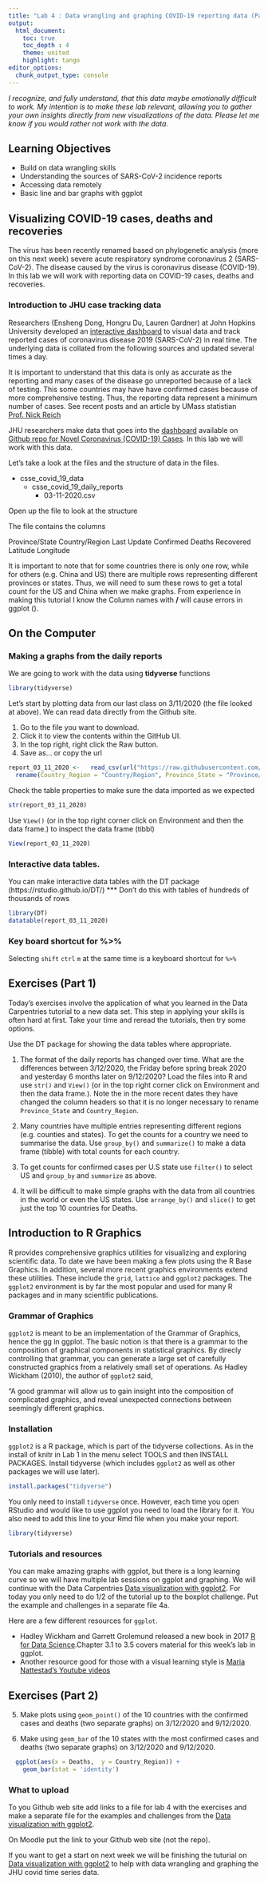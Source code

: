 ```yaml
---
title: "Lab 4 : Data wrangling and graphing COVID-19 reporting data (Part 1)"
output:
  html_document:
    toc: true
    toc_depth : 4
    theme: united
    highlight: tango
editor_options: 
  chunk_output_type: console
---
```


*I recognize, and fully understand, that this data maybe emotionally difficult to work. My intention is to make these lab relevant, allowing you to gather your own insights directly from new visualizations of the data. Please let me know if you would rather not work with the data.*

## Learning Objectives

* Build on data wrangling skills
* Understanding the sources of SARS-CoV-2 incidence reports
* Accessing data remotely
* Basic line and bar graphs with ggplot

## Visualizing COVID-19 cases, deaths and recoveries

The virus has been recently renamed based on phylogenetic analysis (more on this next week) severe acute respiratory syndrome coronavirus 2 (SARS-CoV-2). The disease caused by the virus is coronavirus disease (COVID-19). In this lab we will work with reporting data on COVID-19 cases, deaths and recoveries. 

### Introduction to JHU case tracking data

Researchers (Ensheng Dong, Hongru Du, Lauren Gardner) at John Hopkins University developed an [interactive dashboard](https://www.arcgis.com/apps/opsdashboard/index.html#/bda7594740fd40299423467b48e9ecf6) to visual data and track reported cases of coronavirus disease 2019 (SARS-CoV-2) in real time. The underlying data is collated from the following sources and updated several times a day.

It is important to understand that this data is only as accurate as the reporting and many cases of the disease go unreported because of a lack of testing. This some countries may have have confirmed cases because of more comprehensive testing. Thus, the reporting data represent a minimum number of cases. See recent posts and an article by UMass statistian [Prof. Nick Reich](https://twitter.com/reichlab)

JHU researchers make data that goes into the [dashboard](https://www.arcgis.com/apps/opsdashboard/index.html#/bda7594740fd40299423467b48e9ecf6) available on [Github repo for Novel Coronavirus (COVID-19) Cases](https://github.com/CSSEGISandData/COVID-19). In this lab we will work with this data. 

Let's take a look at the files and the structure of data in the files.

* csse_covid_19_data
  + csse_covid_19_daily_reports
    - 03-11-2020.csv
    
Open up the file to look at the structure 
    
The file contains the columns 

Province/State 	Country/Region 	Last Update 	Confirmed 	Deaths 	Recovered 	Latitude 	Longitude

It is important to note that for some countries there is only one row, while for others (e.g. China and US) there are multiple rows representing different provinces or states. Thus, we will need to sum these rows to get a total count for the US and China when we make graphs. From experience in making this tutorial I know the Column names with __/__ will cause errors in ggplot (). 

## On the Computer

### Making a graphs from the daily reports

We are going to work with the data using __tidyverse__ functions

```r
library(tidyverse)
```
                 
Let's start by plotting data from our last class on 3/11/2020 (the file looked at above). We can read data directly from the Github site. 

1. Go to the file you want to download.
2. Click it to view the contents within the GitHub UI.
3. In the top right, right click the Raw button.
4. Save as... or copy the url

```r
report_03_11_2020 <-   read_csv(url("https://raw.githubusercontent.com/CSSEGISandData/COVID-19/master/csse_covid_19_data/csse_covid_19_daily_reports/03-11-2020.csv")) %>%
  rename(Country_Region = "Country/Region", Province_State = "Province/State")
```

Check the table properties to make sure the data imported as we expected

```r
str(report_03_11_2020)
```

Use `View()` (or in the top right corner click on Environment and then the data frame.) to inspect the data frame (tibbl)

```r
View(report_03_11_2020)
```

### Interactive data tables.  

You can make interactive data tables with the DT package (https://rstudio.github.io/DT/)
*** Don't do this with tables of hundreds of thousands of rows

```r
library(DT)
datatable(report_03_11_2020)
```

### Key board shortcut for %>%

Selecting `shift` `ctrl` `m` at the same time is a keyboard shortcut for `%>%`

## Exercises (Part 1)

Today's exercises involve the application of what you learned in the Data Carpentries tutorial to a new data set. This step in applying your skills is often hard at first. Take your time and reread the tutorials, then try some options. 

Use the DT package for showing the data tables where appropriate.

1. The format of the daily reports has changed over time. What are the differences between 3/12/2020, the Friday before spring break 2020 and yesterday 6 months later on 9/12/2020? Load the files into R and use `str()` and `View()` (or in the top right corner click on Environment and then the data frame.). Note the in the more recent dates they have changed the column headers so that it is no longer necessary to rename `Province_State` and `Country_Region`.

2. Many countries have multiple entries representing different regions (e.g. counties and states). To get the counts for a country we need to summarise the data.  Use `group_by()` and `summarize()` to make a data frame (tibble) with total counts for each country.

3. To get counts for confirmed cases per U.S state use `filter()` to select US and `group_by` and `summarize` as above.

4. It will be difficult to make simple graphs with the data from all countries in the world or even the US states. Use `arrange_by()` and `slice()` to get just the top 10 countries for Deaths. 

## Introduction to R Graphics

R provides comprehensive graphics utilities for visualizing and exploring scientific data. To date we have been making a few plots using the R Base Graphics. In addition, several more recent graphics environments extend these utilities. These include the `grid`, `lattice` and `ggplot2` packages. The `ggplot2` environment is by far the most popular and used for many R packages and in many scientific publications. 

### Grammar of Graphics

`ggplot2` is meant to be an implementation of the Grammar of Graphics, hence the gg in ggplot. The basic notion is that there is a grammar to the composition of graphical components in statistical graphics. By direcly controlling that grammar, you can generate a large set of carefully constructed graphics from a relatively small set of operations. As Hadley Wickham (2010), the author of `ggplot2` said,

"A good grammar will allow us to gain insight into the composition of complicated graphics, and reveal unexpected connections between seemingly different graphics.

### Installation

`ggplot2` is a R package, which is part of the tidyverse collections. As in the install of knitr in Lab 1 in the menu select TOOLS and then INSTALL PACKAGES. Install tidyverse (which includes `ggplot2` as well as other packages we will use later).

```r
install.packages("tidyverse")
```

You only need to install `tidyverse` once. However, each time you open RStudio and would like to use ggplot you need to load the library for it. You also need to add this line to your Rmd file when you make your report.

```r
library(tidyverse)
```

### Tutorials and resources

You can make amazing graphs with ggplot, but there is a long learning curve so we will have multiple lab sessions on ggplot and graphing. We will continue with the Data Carpentries [Data visualization with ggplot2](https://datacarpentry.org/R-ecology-lesson/04-visualization-ggplot2.html). For today you only need to do 1/2 of the tutorial up to the boxplot challenge. Put the example and challenges in a separate file 4a. 

Here are a few different resources for `ggplot`.

* Hadley Wickham and Garrett Grolemund released a new book in 2017 [R for Data Science](http://r4ds.had.co.nz/).Chapter 3.1 to 3.5 covers material for this week's lab in ggplot.
* Another resource good for those with a visual learning style is [Maria Nattestad's Youtube videos](https://www.youtube.com/channel/UC2bWYX9h1KlaGWfTDuhASWg)

## Exercises (Part 2)

5. Make plots using `geom_point()` of the 10 countries with the confirmed cases and deaths (two separate graphs) on 3/12/2020 and 9/12/2020.

6. Make using `geom_bar` of the 10 states with the most confirmed cases and deaths (two separate graphs) on 3/12/2020 and 9/12/2020.

```r
  ggplot(aes(x = Deaths,  y = Country_Region)) + 
    geom_bar(stat = 'identity') 
```

### What to upload

To you Github web site add links to a file for lab 4 with the exercises and make a separate file for the examples and challenges from the [Data visualization with ggplot2](https://datacarpentry.org/R-ecology-lesson/04-visualization-ggplot2.html).

On Moodle put the link to your Github web site (not the repo).

If you want to get a start on next week we will be finishing the tuturial on [Data visualization with ggplot2](https://datacarpentry.org/R-ecology-lesson/04-visualization-ggplot2.html) to help with data wrangling and graphing the JHU covid time series data.

